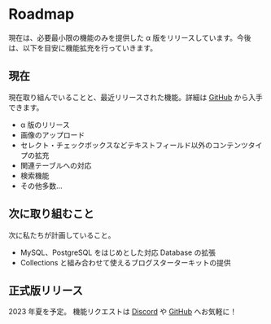 # Roadmap

現在は、必要最小限の機能のみを提供した α 版をリリースしています。今後は、以下を目安に機能拡充を行っていきます。

## 現在

現在取り組んでいることと、最近リリースされた機能。詳細は [GitHub](https://github.com/collectionscms/collections/releases) から入手できます。

- α 版のリリース
- 画像のアップロード
- セレクト・チェックボックスなどテキストフィールド以外のコンテンツタイプの拡充
- 関連テーブルへの対応
- 検索機能
- その他多数...

## 次に取り組むこと

次に私たちが計画していること。

- MySQL、PostgreSQL をはじめとした対応 Database の拡張
- Collections と組み合わせて使えるブログスターターキットの提供

## 正式版リリース

2023 年夏を予定。
機能リクエストは [Discord](https://discord.gg/a6FYDkV3Vk) や [GitHub](https://github.com/collectionscms/collections/issues/new) へお気軽に！

